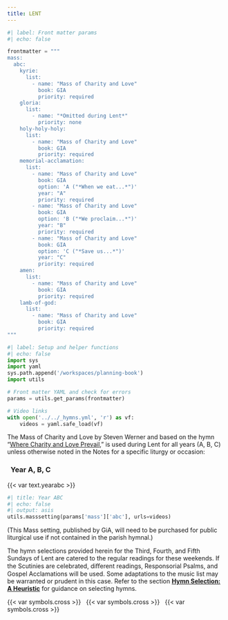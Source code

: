 ```yaml
---
title: LENT
---
```


```python
#| label: Front matter params
#| echo: false

frontmatter = """
mass:
  abc:
    kyrie:
      list:
        - name: "Mass of Charity and Love"
          book: GIA
          priority: required
    gloria:
      list:
        - name: "*Omitted during Lent*"
          priority: none
    holy-holy-holy:
      list:
        - name: "Mass of Charity and Love"
          book: GIA
          priority: required
    memorial-acclamation:
      list:
        - name: "Mass of Charity and Love"
          book: GIA
          option: 'A ("*When we eat...*")'
          year: "A"
          priority: required
        - name: "Mass of Charity and Love"
          book: GIA
          option: 'B ("*We proclaim...*")'
          year: "B"
          priority: required
        - name: "Mass of Charity and Love"
          book: GIA
          option: 'C ("*Save us...*")'
          year: "C"
          priority: required
    amen:
      list:
        - name: "Mass of Charity and Love"
          book: GIA
          priority: required
    lamb-of-god:
      list:
        - name: "Mass of Charity and Love"
          book: GIA
          priority: required
"""
```

```python
#| label: Setup and helper functions
#| echo: false
import sys
import yaml
sys.path.append('/workspaces/planning-book')
import utils

# Front matter YAML and check for errors
params = utils.get_params(frontmatter)

# Video links
with open('../../_hymns.yml', 'r') as vf:
    videos = yaml.safe_load(vf)
```

::: {.red}
The [Mass of Charity and Love]{.black} by Steven Werner and based on the hymn "[Where Charity and Love Prevail](https://www.youtube.com/watch?v=RbeJrA8Lp3s)," is used during Lent for all years (A, B, C) unless otherwise noted in the Notes for a specific liturgy or occasion:
:::

::: {.titlered}
### &nbsp; Year A, B, C
:::
{{< var text.yearabc >}}

```python
#| title: Year ABC
#| echo: false
#| output: asis
utils.masssetting(params['mass']['abc'], urls=videos)
```

(This Mass setting, published by GiA, will need to be purchased for public liturgical use if not contained in the parish hymnal.)

The hymn selections provided herein for the Third, Fourth, and Fifth Sundays of Lent are catered to the regular readings for these weekends. If the Scutinies are celebrated, diﬀerent readings, Responsorial Psalms, and Gospel Acclamations will be used. Some adaptations to the music list may be warranted or prudent in this case. Refer to the section [**Hymn Selection: A Heuristic**](../about-book.qmd#hymn-selection-a-heuristic) for guidance on selecting hymns.

::: {.centered}
{{< var symbols.cross >}} &nbsp; {{< var symbols.cross >}} &nbsp; {{< var symbols.cross >}}
:::